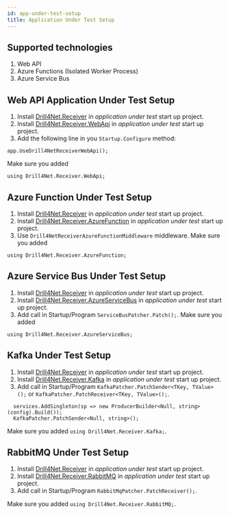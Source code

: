 ```yaml
---
id: app-under-test-setup
title: Application Under Test Setup
---
```


## Supported technologies
1. Web API
2. Azure Functions (Isolated Worker Process)
3. Azure Service Bus

## Web API Application Under Test Setup
1. Install [Drill4Net.Receiver](https://www.nuget.org/packages/Drill4Net.Receiver) in *application under test* start up project.
2. Install [Drill4Net.Receiver.WebApi](https://www.nuget.org/packages/Drill4Net.Receiver.WebApi) in *application under test* start up project.
3. Add the following line in you `Startup.Configure` method:
```
app.UseDrill4NetReceiverWebApi();
``` 
Make sure you added
```
using Drill4Net.Receiver.WebApi;
```

## Azure Function Under Test Setup
1. Install [Drill4Net.Receiver](https://www.nuget.org/packages/Drill4Net.Receiver) in *application under test* start up project.
2. Install [Drill4Net.Receiver.AzureFunction](https://www.nuget.org/packages/Drill4Net.Receiver.AzureFunction) in *application under test* start up project.
3. Use `Drill4NetReceiverAzureFunctionMiddleware` middleware.
Make sure you added
```
using Drill4Net.Receiver.AzureFunction;
```

## Azure Service Bus Under Test Setup
1. Install [Drill4Net.Receiver](https://www.nuget.org/packages/Drill4Net.Receiver) in *application under test* start up project.
2. Install [Drill4Net.Receiver.AzureServiceBus](https://www.nuget.org/packages/Drill4Net.Receiver.AzureServiceBus) in *application under test* start up project.
3. Add call in Startup/Program `ServiceBusPatcher.Patch();`.
Make sure you added
```
using Drill4Net.Receiver.AzureServiceBus;
```

## Kafka Under Test Setup
1. Install [Drill4Net.Receiver](https://www.nuget.org/packages/Drill4Net.Receiver.Kafka) in *application under test* start up project.
2. Install [Drill4Net.Receiver.Kafka](https://www.nuget.org/packages/Drill4Net.Receiver.Kafka) in *application under test* start up project.
3. Add call in Startup/Program `KafkaPatcher.PatchSender<TKey, TValue>();` or `KafkaPatcher.PatchReceiver<TKey, TValue>();`.
```
  services.AddSingleton(sp => new ProducerBuilder<Null, string>(config).Build());
  KafkaPatcher.PatchSender<Null, string>();
```
Make sure you added `using Drill4Net.Receiver.Kafka;`.

## RabbitMQ Under Test Setup
1. Install [Drill4Net.Receiver](https://www.nuget.org/packages/Drill4Net.RabbitMQ) in *application under test* start up project.
2. Install [Drill4Net.Receiver.RabbitMQ](https://www.nuget.org/packages/Drill4Net.Receiver.RabbitMQ) in *application under test* start up project.
3. Add call in Startup/Program `RabbitMqPatcher.PatchReceiver();`.

Make sure you added `using Drill4Net.Receiver.RabbitMQ;`.
